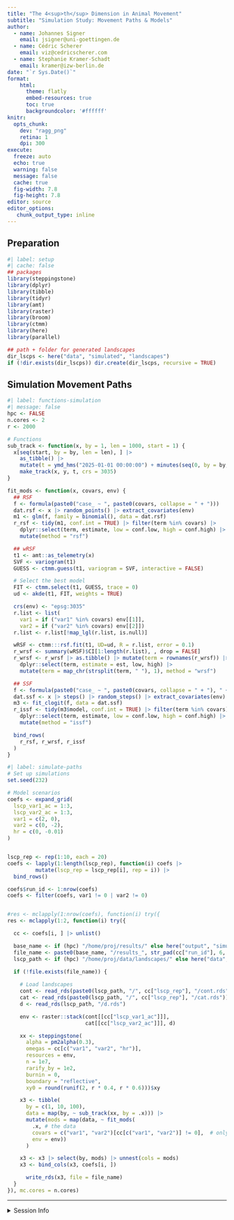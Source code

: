 ```yaml
---
title: "The 4<sup>th</sup> Dimension in Animal Movement"
subtitle: "Simulation Study: Movement Paths & Models"
author:
  - name: Johannes Signer
    email: jsigner@uni-goettingen.de
  - name: Cédric Scherer
    email: viz@cedricscherer.com
  - name: Stephanie Kramer-Schadt
    email: kramer@izw-berlin.de
date: "`r Sys.Date()`"
format:
    html: 
      theme: flatly
      embed-resources: true
      toc: true
      backgroundcolor: '#ffffff'
knitr:
  opts_chunk:    
    dev: "ragg_png"
    retina: 1
    dpi: 300
execute:
  freeze: auto
  echo: true
  warning: false
  message: false
  cache: true
  fig-width: 7.8
  fig-height: 7.8
editor: source
editor_options:
   chunk_output_type: inline
---
```


## Preparation

```r
#| label: setup
#| cache: false
## packages
library(steppingstone)
library(dplyr)
library(tibble)
library(tidyr)
library(amt)
library(raster)
library(broom)
library(ctmm)
library(here)
library(parallel)

## path + folder for generated landscapes
dir_lscps <- here("data", "simulated", "landscapes")
if (!dir.exists(dir_lscps)) dir.create(dir_lscps, recursive = TRUE)
```


## Simulation Movement Paths

```r
#| label: functions-simulation
#| message: false
hpc <- FALSE
n.cores <- 2
r <- 2000

# Functions
sub_track <- function(x, by = 1, len = 1000, start = 1) {
  x[seq(start, by = by, len = len), ] |>
    as_tibble() |>
    mutate(t = ymd_hms("2025-01-01 00:00:00") + minutes(seq(0, by = by, len = len))) |>
    make_track(x, y, t, crs = 3035)
}

fit_mods <- function(x, covars, env) {
  ## RSF
  f <- formula(paste0("case_ ~ ", paste0(covars, collapse = " + ")))
  dat.rsf <- x |> random_points() |> extract_covariates(env)
  m1 <- glm(f, family = binomial(), data = dat.rsf)
  r_rsf <- tidy(m1, conf.int = TRUE) |> filter(term %in% covars) |>
    dplyr::select(term, estimate, low = conf.low, high = conf.high) |>
    mutate(method = "rsf")

  ## wRSF
  t1 <- amt::as_telemetry(x)
  SVF <- variogram(t1)
  GUESS <- ctmm.guess(t1, variogram = SVF, interactive = FALSE)

  # Select the best model
  FIT <- ctmm.select(t1, GUESS, trace = 0)
  ud <- akde(t1, FIT, weights = TRUE)

  crs(env) <- "epsg:3035"
  r.list <- list(
    var1 = if ("var1" %in% covars) env[[1]],
    var2 = if ("var2" %in% covars) env[[2]])
  r.list <- r.list[!map_lgl(r.list, is.null)]

  wRSF <- ctmm:::rsf.fit(t1, UD=ud, R = r.list, error = 0.1)
  r_wrsf <- summary(wRSF)$CI[1:length(r.list), , drop = FALSE]
  r_wrsf <- r_wrsf |> as.tibble() |> mutate(term = rownames(r_wrsf)) |>
    dplyr::select(term, estimate = est, low, high) |>
    mutate(term = map_chr(strsplit(term, " "), 1), method = "wrsf")

  ## SSF
  f <- formula(paste0("case_ ~ ", paste0(covars, collapse = " + "), " + strata(step_id_)"))
  dat.ssf <- x |> steps() |> random_steps() |> extract_covariates(env)
  m3 <- fit_clogit(f, data = dat.ssf)
  r_issf <- tidy(m3$model, conf.int = TRUE) |> filter(term %in% covars) |>
    dplyr::select(term, estimate, low = conf.low, high = conf.high) |>
    mutate(method = "issf")

  bind_rows(
    r_rsf, r_wrsf, r_issf
  )
}
```

```r
#| label: simulate-paths
# Set up simulations
set.seed(232)

# Model scenarios
coefs <- expand_grid(
  lscp_var1_ac = 1:3,
  lscp_var2_ac = 1:3,
  var1 = c(2, 0),
  var2 = c(0, -2),
  hr = c(0, -0.01)
)


lscp_rep <- rep(1:10, each = 20)
coefs <- lapply(1:length(lscp_rep), function(i) coefs |>
         mutate(lscp_rep = lscp_rep[i], rep = i)) |>
  bind_rows()

coefs$run_id <- 1:nrow(coefs)
coefs <- filter(coefs, var1 != 0 | var2 != 0)


#res <- mclapply(1:nrow(coefs), function(i) try({
res <- mclapply(1:2, function(i) try({

  cc <- coefs[i, ] |> unlist()

  base_name <- if (hpc) "/home/proj/results/" else here("output", "simulated", "single_runs")
  file_name <- paste0(base_name, "/results_", str_pad(cc["run_id"], 6, pad = "0"), ".rds")
  lscp_path <- if (hpc) "/home/proj/data/landscapes/" else here("data", "simulated", "landscapes")
  
  if (!file.exists(file_name)) {

    # Load landscapes
    cont <- read_rds(paste0(lscp_path, "/", cc["lscp_rep"], "/cont.rds"))
    cat <- read_rds(paste0(lscp_path, "/", cc["lscp_rep"], "/cat.rds"))
    d <- read_rds(lscp_path, "/d.rds")

    env <- raster::stack(cont[[cc["lscp_var1_ac"]]],
                         cat[[cc["lscp_var2_ac"]]], d)

    xx <- steppingstone(
      alpha = pm2alpha(0.3),
      omegas = cc[c("var1", "var2", "hr")],
      resources = env,
      n = 1e7,
      rarify_by = 1e2,
      burnin = 0,
      boundary = "reflective",
      xy0 = round(runif(2, r * 0.4, r * 0.6)))$xy

    x3 <- tibble(
      by = c(1, 10, 100),
      data = map(by, ~ sub_track(xx, by = .x))) |>
      mutate(mods = map(data, ~ fit_mods(
        .x, # the data
        covars = c("var1", "var2")[cc[c("var1", "var2")] != 0],  # only take covariates that are non-zero
        env = env))
      )

    x3 <- x3 |> select(by, mods) |> unnest(cols = mods)
    x3 <- bind_cols(x3, coefs[i, ])

      write_rds(x3, file = file_name)
  }
}), mc.cores = n.cores)
```

*** 
  
<details><summary>Session Info</summary>

```r
#| label: session-info
devtools::session_info()
```

</details>
